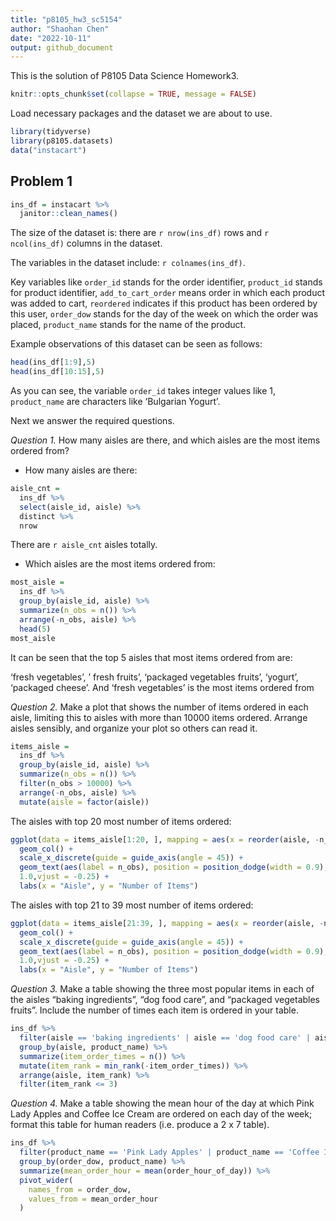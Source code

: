 ```yaml
---
title: "p8105_hw3_sc5154"
author: "Shaohan Chen"
date: "2022-10-11"
output: github_document
---
```


This is the solution of P8105 Data Science Homework3.

```r
knitr::opts_chunk$set(collapse = TRUE, message = FALSE)
```

Load necessary packages and the dataset we are about to use.

```r
library(tidyverse)
library(p8105.datasets)
data("instacart")
```


## Problem 1
```r
ins_df = instacart %>%
  janitor::clean_names()
```

The size of the dataset is: there are `r nrow(ins_df)` rows and `r ncol(ins_df)` columns in the dataset.

The variables in the dataset include: `r colnames(ins_df)`.

Key variables like `order_id` stands for the order identifier, `product_id` stands for product identifier, `add_to_cart_order` means order in which each product was added to cart, `reordered` indicates if this product has been ordered by this user, `order_dow` stands for the day of the week on which the order was placed, `product_name` stands for the name of the product.

Example observations of this dataset can be seen as follows:

```r
head(ins_df[1:9],5)
head(ins_df[10:15],5)
```

As you can see, the variable `order_id` takes integer values like 1, `product_name` are characters like 'Bulgarian Yogurt'.

Next we answer the required questions.

*Question 1.* How many aisles are there, and which aisles are the most items ordered from?

* How many aisles are there:
```r
aisle_cnt = 
  ins_df %>% 
  select(aisle_id, aisle) %>% 
  distinct %>%
  nrow
```
There are `r aisle_cnt` aisles totally.

* Which aisles are the most items ordered from:
```r
most_aisle = 
  ins_df %>%
  group_by(aisle_id, aisle) %>%
  summarize(n_obs = n()) %>%
  arrange(-n_obs, aisle) %>%
  head(5)
most_aisle
```
It can be seen that the top 5 aisles that most items ordered from are:

'fresh vegetables', '	fresh fruits', 'packaged vegetables fruits', 'yogurt', 'packaged cheese'. And 'fresh vegetables' is the most items ordered from 

*Question 2.* Make a plot that shows the number of items ordered in each aisle, limiting this to aisles with more than 10000 items ordered. Arrange aisles sensibly, and organize your plot so others can read it.

```r
items_aisle = 
  ins_df %>%
  group_by(aisle_id, aisle) %>%
  summarize(n_obs = n()) %>%
  filter(n_obs > 10000) %>%
  arrange(-n_obs, aisle) %>%
  mutate(aisle = factor(aisle))
```

The aisles with top 20 most number of items ordered:
```r
ggplot(data = items_aisle[1:20, ], mapping = aes(x = reorder(aisle, -n_obs), y = n_obs)) +
  geom_col() +
  scale_x_discrete(guide = guide_axis(angle = 45)) +
  geom_text(aes(label = n_obs), position = position_dodge(width = 0.9),size =      
  1.0,vjust = -0.25) + 
  labs(x = "Aisle", y = "Number of Items") 
```

The aisles with top 21 to 39 most number of items ordered:
```r
ggplot(data = items_aisle[21:39, ], mapping = aes(x = reorder(aisle, -n_obs), y = n_obs)) +
  geom_col() +
  scale_x_discrete(guide = guide_axis(angle = 45)) +
  geom_text(aes(label = n_obs), position = position_dodge(width = 0.9),size =      
  1.0,vjust = -0.25) + 
  labs(x = "Aisle", y = "Number of Items") 
```

*Question 3.* Make a table showing the three most popular items in each of the aisles “baking ingredients”, “dog food care”, and “packaged vegetables fruits”. Include the number of times each item is ordered in your table.

```r
ins_df %>%
  filter(aisle == 'baking ingredients' | aisle == 'dog food care' | aisle == 'packaged vegetables fruits') %>%
  group_by(aisle, product_name) %>%
  summarize(item_order_times = n()) %>%
  mutate(item_rank = min_rank(-item_order_times)) %>%
  arrange(aisle, item_rank) %>%
  filter(item_rank <= 3)
```

*Question 4.* Make a table showing the mean hour of the day at which Pink Lady Apples and Coffee Ice Cream are ordered on each day of the week; format this table for human readers (i.e. produce a 2 x 7 table).

```r
ins_df %>%
  filter(product_name == 'Pink Lady Apples' | product_name == 'Coffee Ice Cream') %>%
  group_by(order_dow, product_name) %>%
  summarize(mean_order_hour = mean(order_hour_of_day)) %>%
  pivot_wider(
    names_from = order_dow,
    values_from = mean_order_hour
  )
```


